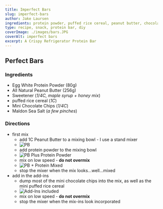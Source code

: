 ```yaml
---
title: Imperfect Bars
slug: imperfect-bars
author: Jake Laursen
ingredients: protein powder, puffed rice cereal, peanut butter, chocolate chips, nutella, salt
type: recipe, snack, protein bar, diy
coverImage: ./images/bars.JPG
coverAlt: imperfect bars
excerpt: A Crispy Refrigerator Protein Bar
---
```



## Perfect Bars

### Ingredients

- Egg White Protein Powder (80g)
- All Natural Peanut Butter (256g)
- Sweetener (_1/4C, maple syrup + honey mix_)
- puffed rice cereal (_1C_)
- Mini Chocolate Chips (_1/4C_)
- Maldon Sea Salt (_a few pinches_)

### Directions

- first mix
  - add 1C Peanut Butter to a mixing bowl - I use a stand mixer
  - ![PB](./images/1-cup-pb.JPG)
  - add protein powder to the mixing bowl
  - ![PB Plus Protein Powder](./images/add-protein.JPG)
  - mix on low speed - **do not overmix**
  - ![PB + Protein Mixed](./images/mix-pb-and-protein-done.JPG)
  - stop the mixer when the mix looks...well...mixed
- add in the add-ins
  - dump most of the mini chocolate chips into the mix, as well as the mini puffed rice cereal
  - ![Add-Ins included](./images/add-ins.JPG)
  - mix on low speed - **do not overmix**
  - stop the mixer when the mix-ins look incorporated
